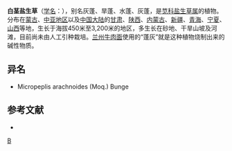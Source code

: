 {{Speciesbox
| taxon = Halogeton arachnoideus
| binomial_authority = Moq.
}}

'''白茎盐生草'''（[[学名|学名]]：{{lang|la|''Halogeton arachnoideus''}}），别名灰蓬、旱蓬、水蓬、灰蓬，是[[苋科|苋科]][[盐生草属|盐生草属]]的植物。分布在[[蒙古|蒙古]]、[[中亚|中亚地区]]以及[[中国大陆|中国大陆]]的[[甘肃|甘肃]]、[[陕西|陕西]]、[[内蒙古|内蒙古]]、[[新疆|新疆]]、[[青海|青海]]、[[宁夏|宁夏]]、[[山西|山西]]等地，生长于海拔450米至3,200米的地区，多生长在砂地、干旱山坡及河滩，目前尚未由人工引种栽培。[[兰州牛肉面|兰州牛肉面]]使用的“蓬灰”就是这种植物烧制出来的碱性物质。

== 异名 ==
* Micropeplis arachnoides (Moq.) Bunge

== 参考文献 ==
<div class="references-small">
* {{cite web| url =http://www.bioinfo.cn/db05/KmzwSpecies.php?action=view&id=3814| title =白茎盐生草| work =《中国高等植物数据库全库》| publisher =中国科学院微生物研究所| author =昆明植物研究所| accessdate =2009-02-25| deadurl =yes| archiveurl =https://web.archive.org/web/20160305035745/http://www.bioinfo.cn/db05/KmzwSpecies.php?action=view&id=3814| archivedate =2016-03-05}}
</div>
{{Taxonbar|from=Q15230787}}

[[Category:盐生草属|B]]


{{Amaranthaceae-stub}}
